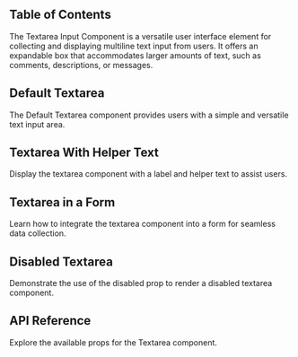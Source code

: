 
## Table of Contents

The Textarea Input Component is a versatile user interface element for collecting and displaying multiline text input from users. It offers an expandable box that accommodates larger amounts of text, such as comments, descriptions, or messages.

## Default Textarea

The Default Textarea component provides users with a simple and versatile text input area.

<CodeHighlightPreview code={DefaultTextAreaCode}>
  <DefaultTextArea />
</CodeHighlightPreview>

## Textarea With Helper Text

Display the textarea component with a label and helper text to assist users.

<CodeHighlightPreview code={TextAreaWithHelperTextCode}>
  <TextAreaWithHelperText />
</CodeHighlightPreview>

## Textarea in a Form

Learn how to integrate the textarea component into a form for seamless data collection.

<CodeHighlightPreview code={TextAreaWithFormCode}>
  <TextAreaWithForm />
</CodeHighlightPreview>

## Disabled Textarea

Demonstrate the use of the disabled prop to render a disabled textarea component.

<CodeHighlightPreview code={DisabledTextAreaCode}>
  <DisabledTextArea />
</CodeHighlightPreview>

## API Reference

Explore the available props for the Textarea component.

<ComponentApi data={textareaApiData} />
